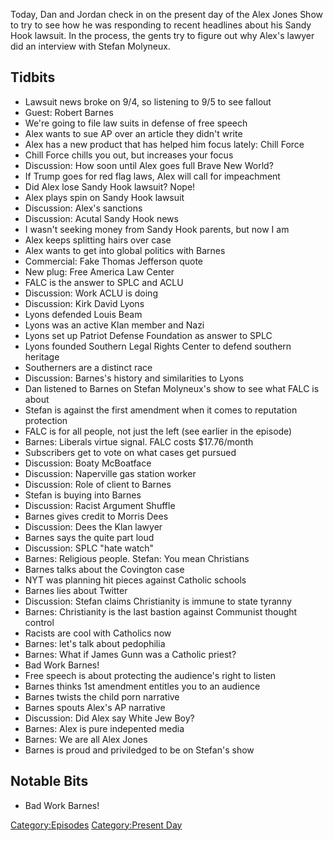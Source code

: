 {{DEFAULTSORT:
    #_EPISODE_0341:September 5, 2019
}}{{Episode
    | title           = September 5, 2019
    | caption         = [https://knowledgefight.libsyn.com/knowledge-fight-sept-5-2019 Listen to this episode on Libsyn]
    | episodeNumber   = 341
    | length          = 02:17:39
    | airDate         = September 9, 2019
    | coverageDate    = September 5, 2019
    | episodeType     = [[:Category:Present Day|Present Day]]
    | appearance      = [[Robert Barnes]], [[Stefan Molyneux]], [[Kirk David Lyons]], [[Louis Beam]], [[Morris Dees]]
    | previousEpisode = [[340: All About Steve]]
    | nextEpisode     = [[342: September 6-11, 2019]]
}}

{{Stub}}

Today, Dan and Jordan check in on the present day of the Alex Jones Show to try to see how he was responding to recent headlines about his Sandy Hook lawsuit. In the process, the gents try to figure out why Alex's lawyer did an interview with Stefan Molyneux.

==Tidbits==

*Lawsuit news broke on 9/4, so listening to 9/5 to see fallout
*Guest: Robert Barnes
*We're going to file law suits in defense of free speech
*Alex wants to sue AP over an article they didn't write
*Alex has a new product that has helped him focus lately: Chill Force
*Chill Force chills you out, but increases your focus
*Discussion: How soon until Alex goes full Brave New World?
*If Trump goes for red flag laws, Alex will call for impeachment
*Did Alex lose Sandy Hook lawsuit? Nope!
*Alex plays spin on Sandy Hook lawsuit
*Discussion: Alex's sanctions
*Discussion: Acutal Sandy Hook news
*I wasn't seeking money from Sandy Hook parents, but now I am
*Alex keeps splitting hairs over case
*Alex wants to get into global politics with Barnes
*Commercial: Fake Thomas Jefferson quote
*New plug: Free America Law Center
*FALC is the answer to SPLC and ACLU
*Discussion: Work ACLU is doing
*Discussion: Kirk David Lyons
*Lyons defended Louis Beam
*Lyons was an active Klan member and Nazi
*Lyons set up Patriot Defense Foundation as answer to SPLC
*Lyons founded Southern Legal Rights Center to defend southern heritage
*Southerners are a distinct race
*Discussion: Barnes's history and similarities to Lyons
*Dan listened to Barnes on Stefan Molyneux's show to see what FALC is about
*Stefan is against the first amendment when it comes to reputation protection
*FALC is for all people, not just the left (see earlier in the episode)
*Barnes: Liberals virtue signal. FALC costs $17.76/month
*Subscribers get to vote on what cases get pursued
*Discussion: Boaty McBoatface
*Discussion: Naperville gas station worker
*Discussion: Role of client to Barnes
*Stefan is buying into Barnes
*Discussion: Racist Argument Shuffle
*Barnes gives credit to Morris Dees
*Discussion: Dees the Klan lawyer
*Barnes says the quite part loud
*Discussion: SPLC "hate watch"
*Barnes: Religious people. Stefan: You mean Christians
*Barnes talks about the Covington case
*NYT was planning hit pieces against Catholic schools
*Barnes lies about Twitter
*Discussion: Stefan claims Christianity is immune to state tyranny
*Barnes: Christianity is the last bastion against Communist thought control
*Racists are cool with Catholics now
*Barnes: let's talk about pedophilia
*Barnes: What if James Gunn was a Catholic priest?
*Bad Work Barnes!
*Free speech is about protecting the audience's right to listen
*Barnes thinks 1st amendment entitles you to an audience
*Barnes twists the child porn narrative
*Barnes spouts Alex's AP narrative
*Discussion: Did Alex say White Jew Boy?
*Barnes: Alex is pure indepented media
*Barnes: We are all Alex Jones
*Barnes is proud and priviledged to be on Stefan's show

==Notable Bits==

*Bad Work Barnes!

[[Category:Episodes]]
[[Category:Present Day]]